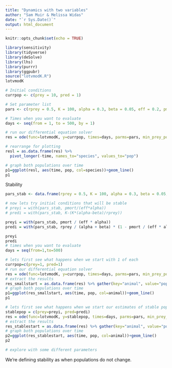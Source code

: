 ```yaml
---
title: "Dynamics with two variables"
author: "Sam Muir & Melissa Widas"
date: "`r Sys.Date()`"
output: html_document
---
```


```r
knitr::opts_chunk$set(echo = TRUE)
```

```r
library(sensitivity)
library(tidyverse)
library(deSolve)
library(lhs)
library(purrr)
library(ggpubr)
source("lotvmodK.R")
lotvmodK
```

```r
# Initial conditions
currpop <- c(prey = 10, pred = 1)

# Set parameter list
pars <- c(rprey = 0.5, K = 100, alpha = 0.3, beta = 0.05, eff = 0.2, pmort = 0.2)

# Times when you want to evaluate
days <- seq(from = 1, to = 500, by = 1)

# run our differential equation solver
res = ode(func=lotvmodK, y=currpop, times=days, parms=pars, min_prey_pop = 1)
```

```r
# rearrange for plotting
resl = as.data.frame(res) %>% 
  pivot_longer(-time, names_to="species", values_to="pop")

# graph both populations over time
p1=ggplot(resl, aes(time, pop, col=species))+geom_line()
p1
```


Stability
```r
pars_stab <- data.frame(rprey = 0.5, K = 100, alpha = 0.3, beta = 0.05, eff = 0.2, pmort = 0.2)

# now lets try initial conditions that will be stable
# preyi = with(pars_stab, pmort/(eff*alpha))
# predi = with(pars_stab, K-(K*(alpha-beta)/rprey))

preyi = with(pars_stab, pmort / (eff * alpha))
predi = with(pars_stab, rprey / (alpha + beta) * (1 - pmort / (eff * alpha * K)))

preyi
predi
# times when you want to evaluate
days = seq(from=1,to=500)

# lets first see what happens when we start with 1 of each
currpop=c(prey=1, pred=1)
# run our differential equation solver
res = ode(func=lotvmodK, y=currpop, times=days, parms=pars, min_prey_pop = 0)
# extract the results
res_smallstart = as.data.frame(res) %>% gather(key="animal", value="pop",-time)
# graph both populations over time
p1=ggplot(res_smallstart, aes(time, pop, col=animal))+geom_line()
p1

# lets first see what happens when we start our estimates of stable populations
stablepop = c(prey=preyi, pred=predi)
res = ode(func=lotvmodK, y=stablepop, times=days, parms=pars, min_prey_pop = 0)
# estract the results
res_stablestart = as.data.frame(res) %>% gather(key="animal", value="pop",-time)
# graph both populations over time
p2=ggplot(res_stablestart, aes(time, pop, col=animal))+geom_line()
p2

# explore with some different parameters
```

We're defining stability as when populations do not change. 
